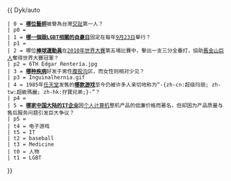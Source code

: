 {{ Dyk/auto
 | 0 = '''[[葉王|哪位藝師]]'''被譽為台灣[[交趾陶|交趾]]第一人？
 | p0 = 
 | 1 = '''[[雙性戀自豪日|哪一個跟LGBT相關的自豪日]]'''固定在每年[[9月23日]]舉行？
 | p1 = 
 | 2 = 哪位'''[[埃德加·倫特利亞|棒球運動員]]'''在[[2010年世界大賽]]第五場比賽中，擊出一支三分全壘打，協助[[舊金山巨人]]奪得世界大賽冠軍？
 | p2 = 6TH Edgar Rentería.jpg
 | 3 = '''[[腹股沟疝|哪种疾病]]'''好发于男性[[腹股沟]]区，而女性则相对少见？
 | p3 = Inguinalhernia.gif
 | 4 = 1985年[[任天堂]]发售的'''[[超级马里奥兄弟|哪款游戏]]'''至今仍被许多人亲切地称为“-{zh-cn:超级玛丽; zh-tw:超級瑪麗; zh-hk:孖寶兄弟;}-”？
 | p4 = 
 | 5 = '''[[神舟电脑|哪家中国大陆的IT企业]]'''因[[个人计算机]]整机产品的低廉价格而著名，但却因为产品质量与售后服务问题引发巨大争议？
 | p5 = 
 | t4 = 电子游戏
 | t5 = IT
 | t2 = baseball
 | t3 = Medicine
 | t0 = 人物
 | t1 = LGBT
}}